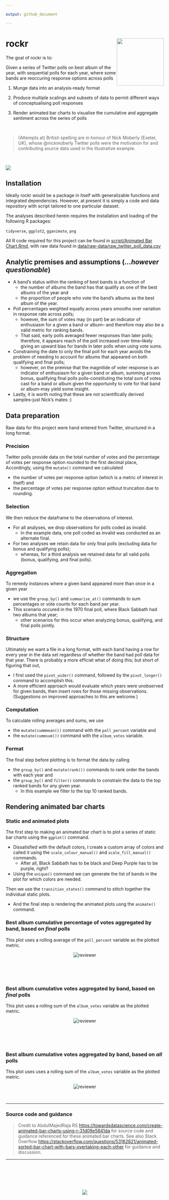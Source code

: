 ```yaml
---

output: github_document

---
```



<!-- README.md is generated from README.Rmd. Please edit that file -->


# rockr <img src='hex/rockr_hex.png' align="right" height="150" />



<!-- badges: start -->

<!-- badges: end -->



The goal of rockr is to:

Given a series of Twitter polls on best album of the year, with sequential polls for each year, where some bands are reoccuring response options across polls

1.  Munge data into an analysis-ready format

2.  Produce multiple scalings and subsets of data to permit different ways of conceptualising poll responses

3.  Render animated bar charts to visualise the cumulative and aggregate sentiment across the series of polls

<br>

> (Attempts at) British spelling are in honour of Nick Moberly (Exeter, UK), whose @nickmoberly Twitter polls were the motivation for and contributing source data used in the illustrative example. 

<br>

<p align="center">

  <img src=https://media.giphy.com/media/cD00Ukp6FfXuU/giphy.gif>



</p>


## Installation

Ideally rockr would be a package in itself with generalizable functions and integrated dependencies. However, at present it is simply a code and data repository with script tailored to one particular dataset. 

The analyses described herein requires the installation and loading of the following R packages:

`tidyverse`, `ggplot2`, `gganimate`, `png`

All R code required for this project can be found in [script/Animated Bar Chart.Rmd](https://github.com/MarkLaVenia/rockr/blob/master/script/Animated%20Bar%20Chart.Rmd), with raw data found in [data/raw-data/raw_twitter_poll_data.csv](https://github.com/MarkLaVenia/rockr/tree/master/data/raw-data/raw_twitter_poll_data.csv)

## Analytic premises and assumptions (*...however questionable*)

- A band's status within the ranking of best bands is a function of 
  - the number of albums the band has that qualify as one of the best albums of the year and 
  - the proportion of people who vote the band's albums as the best album of the year.

- Poll percentages weighted equally across years smooths over variation in response rate across polls; 
  - however, the sum of votes may (in part) be an indicator of enthusiasm for a given a band or album--
  and therefore may also be a valid metric for ranking bands.
  - That said, early polls averaged fewer responses than later polls; therefore, it appears reach of the poll increased over time--likely giving an upward bias for bands in later polls when using vote sums.
  
- Constraining the date to only the final poll for each year avoids the problem of needing to account for albums that appeared on both qualifying and final polls; 
  - however, on the premise that the magnitide of voter response is an indicator of enthusiasm for a given band or album, summing across bonus, qualifying final polls polls--constituting the total sum of votes cast for a band or album given the opportunity to vote for that band or album--may yield some insight.
  
- Lastly, it is worth noting that these are not scientifically derived samples--just Nick's mates :)

## Data preparation

Raw data for this project were hand entered from Twitter, structured in a long format.


### Precision

Twitter polls provide data on the total number of votes and the percentage of votes per response option rounded to the first decimal place, Accordingly, using the `mutate()` command we calculated

- the number of votes per response option (which is a metric of interest in itself) and 
- the percentage of votes per response option without truncation due to rounding.

### Selection

We then reduce the dataframe to the observations of interest. 

- For all analyses, we drop observations for polls coded as invalid.
  - In the example data, one poll coded as invalid was conducted as an alternate final.
- For two analyses we retain data for only final polls (excluding data for bonus and qualifying polls);
  - whereas, for a third analysis we retained data for all valid polls (bonus, qualifying, and final polls).

### Aggregation

To remedy instances where a given band appeared more than once in a given year

- we use the `group_by()` and `summarise_at()` commands to sum percentages or vote counts for each band per year.
- This scenario occured in the 1970 final poll, where Black Sabbath had two albums that year;
  - other scenarios for this occur when analyzing bonus, qualifying, and final polls jointly.
  
### Structure

Ultimately we want a file in a long format, with each band having a row for every year in the data set regardless of whether the band had poll data for that year. There is probably a more efficiet what of doing this; but short of figuring that out, 

- I first used the `pivot_wider()` command, followed by the `pivot_longer()` command to accomplish this.
- A more efficient approach would evaluate which years were unobserved for given bands, then insert rows for those missing observations. (Suggestions on improved approaches to this are welcome.)

### Computation

To calculate rolling averages and sums, we use 

- the `mutate(cummmean())` command with the `poll_percent` variable and
- the `mutate(cummsum())` command with the `album_votes` variable.

### Format

The final step before plotting is to format the data by calling

- the `group_by()` and `mutate(rank())` commands to rank order the bands with each year and
- the `group_by()` and `filter()` commands to constrain the data to the top ranked bands for any given year.
  - In this example we filter to the top 10 ranked bands.


## Rendering animated bar charts

### Static and animated plots

The first step to making an animated bar chart is to plot a series of static bar charts using the `ggplot()` command.

- Dissatisfied with the default colors, I create a custom array of colors and called it using the `scale_colour_manual()` and `scale_fill_manual()` commands.
  - After all, Black Sabbath has to be black and Deep Purple has to be purple, right?
- Using the `unique()` command we can generate the list of bands in the plot for which colors are needed. 

Then we use the `transition_states()` command to stitch together the individual static plots.

- And the final step is rendering the animated plots usng the `animate()` command.

### Best album cumulative percentage of votes aggregated by band, based on *final* polls

This plot uses a rolling average of the `poll_percent` variable as the plotted metric.
<p align="center"> 
<img src="plots/album_poll_final_percentage.gif" alt="reviewer">
</p> 
<br><br><br>

### Best album cumulative votes aggregated by band, based on *final* polls

This plot uses a rolling sum of the `album_votes` variable as the plotted metric.
<p align="center">
<img src="plots/album_poll_final_sum.gif" alt="reviewer">
</p> <br><br><br>


### Best album cumulative votes aggregated by band, based on *all* polls

This plot uses uses a rolling sum of the `album_votes` variable as the plotted metric.
<p align="center"> 
<img src="plots/album_poll_all_sum.gif" alt="reviewer">
</p> <br>

***

### Source code and guidance

> Credit to AbdulMajedRaja RS <https://towardsdatascience.com/create-animated-bar-charts-using-r-31d09e5841da> for source code and guidance referenced for these animated bar charts. See also Stack Overflow <https://stackoverflow.com/questions/53162821/animated-sorted-bar-chart-with-bars-overtaking-each-other> for guidance and discussion.

***

<br><br><br><br>
<p align="center">
  <img src=https://media.giphy.com/media/xT9DPiSrihyxZnarbG/giphy.gif>
</p>

